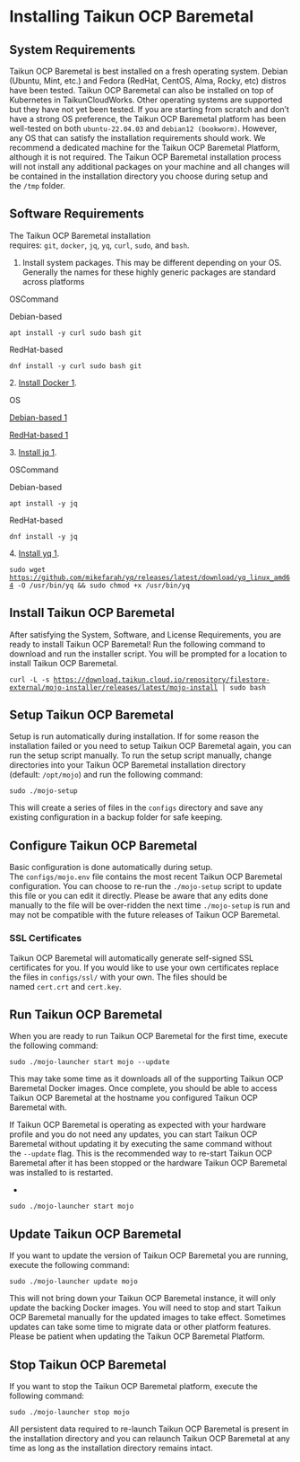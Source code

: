 # Installing Taikun OCP Baremetal

## System Requirements

Taikun OCP Baremetal is best installed on a fresh operating system. Debian (Ubuntu, Mint, etc.) and Fedora (RedHat, CentOS, Alma, Rocky, etc) distros have been tested. Taikun OCP Baremetal can also be installed on top of Kubernetes in TaikunCloudWorks. Other operating systems are supported but they have not yet been tested. If you are starting from scratch and don’t have a strong OS preference, the Taikun OCP Baremetal platform has been well-tested on both `ubuntu-22.04.03` and `debian12 (bookworm)`. However, any OS that can satisfy the installation requirements should work. We recommend a dedicated machine for the Taikun OCP Baremetal Platform, although it is not required. The Taikun OCP Baremetal installation process will not install any additional packages on your machine and all changes will be contained in the installation directory you choose during setup and the `/tmp` folder.

## Software Requirements

The Taikun OCP Baremetal installation requires: `git`, `docker`, `jq`, `yq`, `curl`, `sudo`, and `bash`.

1. Install system packages. This may be different depending on your OS. Generally the names for these highly generic packages are standard across platforms

OSCommand

Debian-based

`apt install -y curl sudo bash git`

RedHat-based

`dnf install -y curl sudo bash git`

2. [Install Docker 1](https://docs.docker.com/engine/install/).

OS

[Debian-based 1](https://docs.docker.com/engine/install/debian/)

[RedHat-based 1](https://docs.docker.com/engine/install/centos/)

3. [Install jq 1](https://stedolan.github.io/jq/download/).

OSCommand

Debian-based

`apt install -y jq`

RedHat-based

`dnf install -y jq`

4. [Install yq 1](https://github.com/mikefarah/yq?tab=readme-ov-file#install).

`sudo wget `[`https://github.com/mikefarah/yq/releases/latest/download/yq_linux_amd64`](https://github.com/mikefarah/yq/releases/latest/download/yq_linux_amd64)` -O /usr/bin/yq && sudo chmod +x /usr/bin/yq`



## Install Taikun OCP Baremetal

After satisfying the System, Software, and License Requirements, you are ready to install Taikun OCP Baremetal! Run the following command to download and run the installer script. You will be prompted for a location to install Taikun OCP Baremetal.

`curl -L -s `[`https://download.taikun.cloud.io/repository/filestore-external/mojo-installer/releases/latest/mojo-install`](https://download.taikun.cloud.io/repository/filestore-external/mojo-installer/releases/latest/mojo-install)` | sudo bash`

## Setup Taikun OCP Baremetal

Setup is run automatically during installation. If for some reason the installation failed or you need to setup Taikun OCP Baremetal again, you can run the setup script manually. To run the setup script manually, change directories into your Taikun OCP Baremetal installation directory (default: `/opt/mojo`) and run the following command:

`sudo ./mojo-setup`

This will create a series of files in the `configs` directory and save any existing configuration in a backup folder for safe keeping.

## Configure Taikun OCP Baremetal

Basic configuration is done automatically during setup. The `configs/mojo.env` file contains the most recent Taikun OCP Baremetal configuration. You can choose to re-run the `./mojo-setup` script to update this file or you can edit it directly. Please be aware that any edits done manually to the file will be over-ridden the next time `./mojo-setup` is run and may not be compatible with the future releases of Taikun OCP Baremetal.

### SSL Certificates

Taikun OCP Baremetal will automatically generate self-signed SSL certificates for you. If you would like to use your own certificates replace the files in `configs/ssl/` with your own. The files should be named `cert.crt` and `cert.key`.

## Run Taikun OCP Baremetal

When you are ready to run Taikun OCP Baremetal for the first time, execute the following command:

`sudo ./mojo-launcher start mojo --update`

This may take some time as it downloads all of the supporting Taikun OCP Baremetal Docker images. Once complete, you should be able to access Taikun OCP Baremetal at the hostname you configured Taikun OCP Baremetal with.

If Taikun OCP Baremetal is operating as expected with your hardware profile and you do not need any updates, you can start Taikun OCP Baremetal without updating it by executing the same command without the `--update` flag. This is the recommended way to re-start Taikun OCP Baremetal after it has been stopped or the hardware Taikun OCP Baremetal was installed to is restarted.

*

`sudo ./mojo-launcher start mojo`

## Update Taikun OCP Baremetal

If you want to update the version of Taikun OCP Baremetal you are running, execute the following command:

`sudo ./mojo-launcher update mojo`

This will not bring down your Taikun OCP Baremetal instance, it will only update the backing Docker images. You will need to stop and start Taikun OCP Baremetal manually for the updated images to take effect. Sometimes updates can take some time to migrate data or other platform features. Please be patient when updating the Taikun OCP Baremetal Platform.

## Stop Taikun OCP Baremetal

If you want to stop the Taikun OCP Baremetal platform, execute the following command:

`sudo ./mojo-launcher stop mojo`

All persistent data required to re-launch Taikun OCP Baremetal is present in the installation directory and you can relaunch Taikun OCP Baremetal at any time as long as the installation directory remains intact.